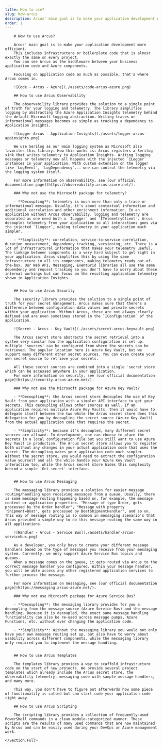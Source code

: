 ```yaml
---
title: How to use?
slug: how-arcus
description: Arcus' main goal is to make your application development more efficient. This includes infrastructure or boilerplate code that is almost exactly the same on every project.
order: 1
---
```


<Section>
    <Section.Full marked>

        # How to use Arcus?

        Arcus' main goal is to make your application development more efficient.
        This includes infrastructure or boilerplate code that is almost exactly the same on every project.
        You can see Arcus as the middleware between your business application code and Azure components.

        Focusing on application code as much as possible, that's where Arcus comes in.

        ![Code - Arcus - Azure](./assets/code-arcus-azure.png)

        ## How to use Arcus Observability

        The observability library provides the solution to a single point of truth for your logging and telemetry. The library simplifies logging by abstracting the Azure Application Insights telemetry behind the default Microsoft logging abstraction. Writing traces or informational messages becomes as simple as tracking a dependency to Application Insights.

        ![Logger Arcus - Application Insights](./assets/logger-arcus-appinsights.png)

        We use Serilog as our main logging system as Microsoft also favorites this library. How this works is: Arcus registers a Serilog sink that writes telemetry to Application Insights. Writing logging messages or telemetry now all happens with the injected `ILogger` instances in your application. With custom extension on the logger like `LogEvent`, `LogDependency`... one can control the telemetry via the logging system itself.

        For more information on observability, see [our official documentation page](https://observability.arcus-azure.net/).

        ### Why not use the Microsoft package for telemetry?

        - **Decoupling**: telemetry is much more than only a trace or informational message. Usually, it's about contextual information and additional correlation and other enrichment information. In an application without Arcus Observability, logging and telemetry are separated as one need both a `ILogger` and `ITelemetryClient`. Arcus decouples telemetry from your application so all interactions goes via the injected `ILogger`, making telemetry in your application much simpler.

        - **Simplicity**: correlation, service-to-service correlation, duration measurement, dependency tracking, versioning, etc. There is a lot of infrastructural information that makes your telemetry useful. The linkage between components is a very hard subject to get right in your application. Arcus simplifies this by using the same infrastructure in all its components, making telemetry ready out-of-the-box. Our Web API, Messaging, EventGrid libraries all use the same dependency and request tracking so you don't have to worry about these internal workings but can focus on the resulting application telemetry shown in Application Insights.


        ## How to use Arcus Security

        The security library provides the solution to a single point of truth for your secret management. Arcus makes sure that there's a difference between configuration data values and private secrets within your application. Without Arcus, these are not always clearly defined and are even sometimes stored in the `IConfiguration` of the application.

        ![Secret - Arcus - Key Vault](./assets/secret-arcus-keyvault.png)

        The Arcus secret store abstracts the secret retrieval into a system very similar how the application configuration is set up: multiple 'sources' can be configured from where the secrets can be retrieved. The popular location here is Azure Key Vault, but we support many different other secret sources. You can even create your own secret source to retrieve your secrets.

        All these secret sources are combined into a single 'secret store' which can be accessed anywhere in your application.
        For more information on security, see [our official documentation page](https://security.arcus-azure.net/).

        ### Why not use the Microsoft package for Azure Key Vault?

        - **Decoupling**: the Arcus secret store decouples the use of Key Vault from your application with a simpler API interface to get your secrets. This decoupling allows other sources as well. If an application requires multiple Azure Key Vaults, then it would have to delegate itself between the two while the Arcus secret store does this delegation for you by decoupling the secret source (Azure Key Vault) from the actual application code that requires the secret.

        - **Simplicity**: because it's decoupled, many different secret sources are allowed. In development, one can choose to place the secrets in a local configuration file but you still want to use Azure Key Vault in production. The Arcus secret store allows you to register both without any changes in your actual application code that uses the secret. The decoupling makes your application code much simpler. Without the secret store, you would need to extract the configuration value yourself and all the while handle your Azure Key Vault interaction too, while the Arcus secret store hides this complexity behind a simple 'Get secret' interface.


        ## How to use Arcus Messaging

        The messaging library provides a solution for easier message routing/handling upon receiving messages from a queue. Usually, there is some message routing happening based on, for example, the message context or application properties. "Message of type Order, gets processed by the Order handler", "Message with property 'Shipment=Boat', gets processed by BoatShipmentHandler", and so on. This way of message routing is so common in messaging scenario's that Arcus provided a simple way to do this message routing the same way in all applications.

        ![Handler - Arcus - Service Bus](./assets/handler-arcus-servicebus.png)

        As a developer, you only have to create your different message handlers based on the type of messages you receive from your messaging system. Currently, we only support Azure Service Bus topics and queues.
        When a message comes on the queue, it gets routed via Arcus to the correct message handler you configured. Within your message handler, you will be able access any other registered application services to further process the message.

        For more information on messaging, see [our official documentation page](https://messaging.arcus-azure.net/).

        ### Why not use Microsoft package for Azure Service Bus?

        - **Decoupling**: the messaging library provides for you a decoupling from the message source (Azure Service Bus) and the message handling. Because it is decoupled, the exact same message handling functionality can also be re-used across message pumps, Azure Functions, etc. without ever changing the application code.

        - **Simplicity**: Without the messaging library you would not only have your own message routing set up, but also have to worry about usability across different components, while the messaging library only required you to implement the message handling.


        ## How to use Arcus Templates

        The templates library provides a way to scaffold infrastructure code on the start of new projects. We provide several project templates which already include the Arcus secret store, the observability telemetry, messaging code with sample message handlers, and many more.

        This way, you don't have to figure out afterwards how some piece of functionality is called but can start code your application code right away.

        ## How to use Arcus Scripting

        The scripting library provides a collection of frequently-used PowerShell commands in a clean module-categorized manner. These scripts are the results of many used commands that are now maintained by Arcus and can be easily used during your DevOps or Azure management work.

    </Section.Full>

</Section>
